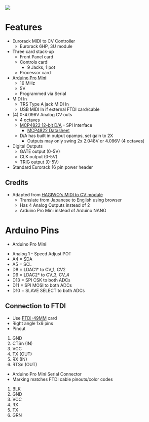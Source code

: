 <img src="http://land-boards.com/blwiki/images/a/a5/ER-MIDI-CV4-02_P1080867-720px.jpg"></img>

= Features =

* Eurorack MIDI to CV Controller
** Eurorack 6HP, 3U module
* Three card stack-up
** Front Panel card
** Controls card
*** 9 Jacks, 1 pot
** Processor card
* [http://land-boards.com/blwiki/index.php?title=Arduino_Pro_Mini Arduino Pro Mini]
** 16 MHz
** 5V
** Programmed via Serial
* MIDI In
** TRS Type A jack MIDI In
** USB MIDI In if external FTDI card/cable
* (4) 0-4.096V Analog CV outs
** 4 octaves
** [https://www.mouser.com/ProductDetail/Microchip-Technology-Atmel/MCP4822-E-P?qs=sGAEpiMZZMtgJDuTUz7Xu5a0A%252BlHhkxt3QSpqvc4zyk%3D MCP4822 12-bit D/A] - SPI Interface
*** [https://www.mouser.com/datasheet/2/268/21953a-8929.pdf MCP4822 Datasheet]
** D/A has built in output opamps, set gain to 2X
*** Outputs may only swing 2x 2.048V or 4.096V (4 octaves)
* Digital Outputs
** GATE output (0-5V)
** CLK output (0-5V)
** TRIG output (0-5V)
* Standard Eurorack 16 pin power header

== Credits ==

* Adapted from [https://note.com/solder_state/n/n17e028497eba HAGIWO's MIDI to CV module]
** Translate from Japanese to English using browser
** Has 4 Analog Outputs instead of 2
** Arduino Pro Mini instead of Arduino NANO

= Arduino Pins =

* Arduino Pro Mini

* Analog 1 - Speed Adjust POT
* A4 = SDA
* A5 = SCL
* D8 = LDAC1* to CV_1, CV2
* D9 = LDAC2* to CV_3, CV_4
* D13 = SPI CSK to both ADCs
* D11 = SPI MOSI to both ADCs
* D10 = SLAVE SELECT to both ADCs

== Connection to FTDI ==

* Use [http://land-boards.com/blwiki/index.php?title=FTDI-49MM FTDI-49MM] card
* Right angle 1x6 pins
* Pinout

# GND
# CTSn (IN)
# VCC
# TX (OUT)
# RX (IN)
# RTSn (OUT)

* Arduino Pro Mini Serial Connector
* Marking matches FTDI cable pinouts/color codes

# BLK
# GND
# VCC
# RX
# TX
# GRN
